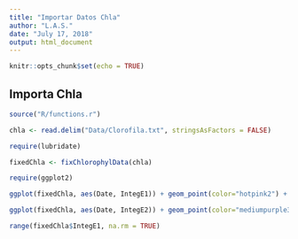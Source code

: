 ```yaml
---
title: "Importar Datos Chla"
author: "L.A.S."
date: "July 17, 2018"
output: html_document
---
```


```r
knitr::opts_chunk$set(echo = TRUE)
```

## Importa Chla

```r
source("R/functions.r")

chla <- read.delim("Data/Clorofila.txt", stringsAsFactors = FALSE)

require(lubridate)

fixedChla <- fixChlorophylData(chla)

require(ggplot2)

ggplot(fixedChla, aes(Date, IntegE1)) + geom_point(color="hotpink2") + scale_y_log10() + theme_minimal()

ggplot(fixedChla, aes(Date, IntegE2)) + geom_point(color="mediumpurple3") + scale_y_log10() + theme_minimal()

range(fixedChla$IntegE1, na.rm = TRUE)

```
